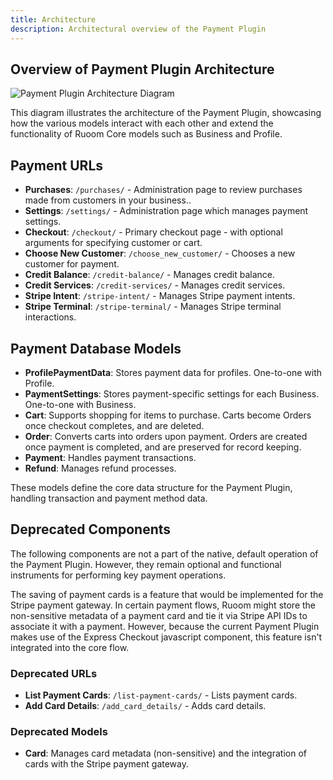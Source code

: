 ```yaml
---
title: Architecture
description: Architectural overview of the Payment Plugin
---
```


## Overview of Payment Plugin Architecture

![Payment Plugin Architecture Diagram](/images/payment_plugin_architecture.svg)

This diagram illustrates the architecture of the Payment Plugin, showcasing how the various models interact with each other and extend the functionality of Ruoom Core models such as Business and Profile.

## Payment URLs
- **Purchases**: `/purchases/` - Administration page to review purchases made from customers in your business..
- **Settings**: `/settings/` - Administration page which manages payment settings.
- **Checkout**: `/checkout/` - Primary checkout page - with optional arguments for specifying customer or cart.
- **Choose New Customer**: `/choose_new_customer/` - Chooses a new customer for payment.
- **Credit Balance**: `/credit-balance/` - Manages credit balance.
- **Credit Services**: `/credit-services/` - Manages credit services.
- **Stripe Intent**: `/stripe-intent/` - Manages Stripe payment intents.
- **Stripe Terminal**: `/stripe-terminal/` - Manages Stripe terminal interactions.

## Payment Database Models
- **ProfilePaymentData**: Stores payment data for profiles. One-to-one with Profile.
- **PaymentSettings**: Stores payment-specific settings for each Business. One-to-one with Business.
- **Cart**: Supports shopping for items to purchase. Carts become Orders once checkout completes, and are deleted.
- **Order**: Converts carts into orders upon payment. Orders are created once payment is completed, and are preserved for record keeping.
- **Payment**: Handles payment transactions.
- **Refund**: Manages refund processes.

These models define the core data structure for the Payment Plugin, handling transaction and payment method data.

## Deprecated Components

The following components are not a part of the native, default operation of the Payment Plugin. However, they remain optional and functional instruments for performing key payment operations.

The saving of payment cards is a feature that would be implemented for the Stripe payment gateway. In certain payment flows, Ruoom might store the non-sensitive metadata of a payment card and tie it via Stripe API IDs to associate it with a payment. However, because the current Payment Plugin makes use of the Express Checkout javascript component, this feature isn't integrated into the core flow.

### Deprecated URLs
- **List Payment Cards**: `/list-payment-cards/` - Lists payment cards.
- **Add Card Details**: `/add_card_details/` - Adds card details.

### Deprecated Models
- **Card**: Manages card metadata (non-sensitive) and the integration of cards with the Stripe payment gateway.